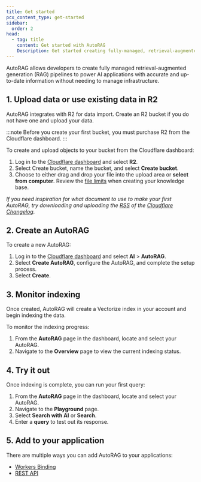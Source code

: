 ```yaml
---
title: Get started
pcx_content_type: get-started
sidebar:
  order: 2
head:
  - tag: title
    content: Get started with AutoRAG
    Description: Get started creating fully-managed, retrieval-augmented generation pipelines with Cloudflare AutoRAG.
---
```


AutoRAG allows developers to create fully managed retrieval-augmented generation (RAG) pipelines to power AI applications with accurate and up-to-date information without needing to manage infrastructure.

## 1. Upload data or use existing data in R2

AutoRAG integrates with R2 for data import. Create an R2 bucket if you do not have one and upload your data.

:::note
Before you create your first bucket, you must purchase R2 from the Cloudflare dashboard.
:::

To create and upload objects to your bucket from the Cloudflare dashboard:

1. Log in to the [Cloudflare dashboard](https://dash.cloudflare.com/?to=/:account/r2) and select **R2**.
2. Select Create bucket, name the bucket, and select **Create bucket**.
3. Choose to either drag and drop your file into the upload area or **select from computer**. Review the [file limits](/autorag/configuration/data-source/) when creating your knowledge base.

_If you need inspiration for what document to use to make your first AutoRAG, try downloading and uploading the [RSS](/changelog/rss/index.xml) of the [Cloudflare Changelog](/changelog/)._

## 2. Create an AutoRAG

To create a new AutoRAG:

1. Log in to the [Cloudflare dashboard](https://dash.cloudflare.com/?to=/:account/ai/autorag) and select **AI** > **AutoRAG**.
2. Select **Create AutoRAG**, configure the AutoRAG, and complete the setup process.
3. Select **Create**.

## 3. Monitor indexing

Once created, AutoRAG will create a Vectorize index in your account and begin indexing the data.

To monitor the indexing progress:

1. From the **AutoRAG** page in the dashboard, locate and select your AutoRAG.
2. Navigate to the **Overview** page to view the current indexing status.

## 4. Try it out

Once indexing is complete, you can run your first query:

1. From the **AutoRAG** page in the dashboard, locate and select your AutoRAG.
2. Navigate to the **Playground** page.
3. Select **Search with AI** or **Search**.
4. Enter a **query** to test out its response.

## 5. Add to your application

There are multiple ways you can add AutoRAG to your applications:

- [Workers Binding](/autorag/usage/workers-binding/)
- [REST API](/autorag/usage/rest-api/)
